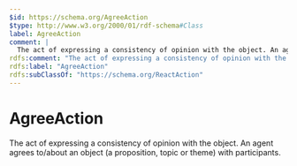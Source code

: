 ```yaml
---
$id: https://schema.org/AgreeAction
$type: http://www.w3.org/2000/01/rdf-schema#Class
label: AgreeAction
comment: |
  The act of expressing a consistency of opinion with the object. An agent agrees to/about an object (a proposition, topic or theme) with participants.
rdfs:comment: "The act of expressing a consistency of opinion with the object. An agent agrees to/about an object (a proposition, topic or theme) with participants."
rdfs:label: "AgreeAction"
rdfs:subClassOf: "https://schema.org/ReactAction"
---
```


# AgreeAction

The act of expressing a consistency of opinion with the object. An agent agrees to/about an object (a proposition, topic or theme) with participants.


